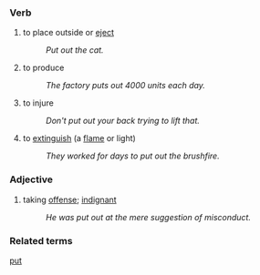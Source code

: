 === Verb ===
# to place outside or [[eject]]
#: ''Put out the cat.''
# to produce
#:''The factory puts out 4000 units each day.''
# to injure
#: ''Don't put out your back trying to lift that.''
# to [[extinguish]] (a [[flame]] or light)
#: ''They worked for days to put out the brushfire.''

=== Adjective ===
# taking [[offense]]; [[indignant]]
#: ''He was put out at the mere suggestion of misconduct.''

=== Related terms ===
[[put]]